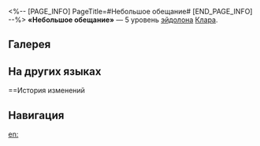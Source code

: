 <%-- [PAGE_INFO]
PageTitle=#Небольшое обещание#
[END_PAGE_INFO] --%>
{{Эйдолон Инфобокс
|Название         = Небольшое обещание
|Изображение      = Эйдолон Небольшое обещание.png
|Персонаж         = Клара
|Уровень          = 5
|Длительность     = 
|Описание         = Уровень сверхспособности повышается на 2, максимальный уровень - 15. Уровень таланта повышается на 2, максимальный уровень - 15.
|Свойство1        = 
|Масштабирование1 = 
}}
'''«Небольшое обещание»''' — 5 уровень [[эйдолон]]а [[Клара]].

==Галерея==
{{Галерея|position=left|captionalign=center
|Персонаж Клара Эйдолон 5.png|Осколок Эйдолона
}}

==На других языках==
{{На других языках
|en   = A Small Promise
|zhs  = 小小的承诺
|zht  = 小小的承諾
|ja   = {{Rubi|小|ちい}}さな{{Rubi|約束|やくそく}}
|ko   = 아주 작은 약속
|es   = Una pequeña promesa
|fr   = Une petite promesse
|ru   = Небольшое обещание
|th   = A Small Promise
|vi   = Lời Hứa Nho Nhỏ
|de   = Ein kleines Versprechen
|id   = A Small Promise
|pt   = Uma Pequena Promessa
}}

==История изменений
{{История изменений|3.5}}

==Навигация==
{{Навык Навбокс|Клара}}

[[en:]]